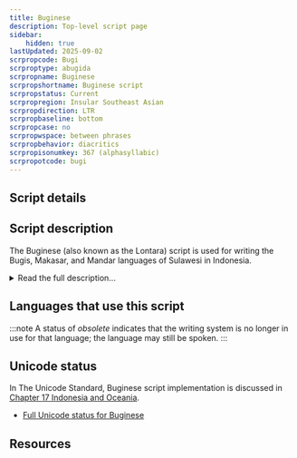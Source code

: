 ```yaml
---
title: Buginese
description: Top-level script page
sidebar:
    hidden: true
lastUpdated: 2025-09-02
scrpropcode: Bugi
scrproptype: abugida
scrpropname: Buginese
scrpropshortname: Buginese script
scrpropstatus: Current
scrpropregion: Insular Southeast Asian
scrpropdirection: LTR
scrpropbaseline: bottom
scrpropcase: no
scrpropwspace: between phrases
scrpropbehavior: diacritics
scrpropisonumkey: 367 (alphasyllabic)
scrpropotcode: bugi
---
```



## Script details

<ScriptDetails />

## Script description

The Buginese (also known as the Lontara) script is used for writing the Bugis, Makasar, and Mandar languages of Sulawesi in Indonesia.

<details>
<summary>Read the full description...</summary>It is related to the other Brahmic scripts indigenous to the Indonesian archipelago. Like many in this family it is read from left to right. It is an abugida consisting of 18 consonants which can be marked with diacritics above, below or alongside to change the quality of the inherent [a] vowel. There is also a letter to represent a word-initial vowel, which can be modified by means of the same diacritics; unmarked it represents [a]. One ligature exists, to represent [iya].  Buginese writing employs one punctuation mark, roughly corresponding in usage to the Latin full-stop and comma combined. Unique Buginese digits are unknown; Latin digits are preferred. As is the case with many Brahmi scripts, letters are conventionally sorted according to place of articulation.

The Buginese script is [defective](/reference/glossary#defect) in some ways; syllable-final nasals and glottal stops are never written; nor is [gemination](/reference/glossary#gemination), which in speech is distinctive, marked. In many cases prenasalisation is likewise unwritten. The result is that any one letter may theoretically be interpreted in 9 different ways, although not all of these are necessarily legitimate. The Buginese are famous for creating word games and riddles exploiting the script's defective aspects.

Buginese literature was studied extensively in the C19th by the Dutch missionary B. F. Matthes who published a Buginese-Dutch dictionary in 1874 with a supplement in 1889, as well as a grammar. Although in the wake of European colonisation the Buginese script has largely been replaced by the Latin script, it was reportedly in some use in 1983. Today the script is used in Bugis and Makasar for ceremonial purposes, such as weddings, and for writing personal documents such as letters and notes. It is also used for printing traditional Buginese literature. Nevertheless it is considered to be under increasing threat as a living script.
</details>

## Languages that use this script

:::note
A status of _obsolete_ indicates that the writing system is no longer in use for that language; the language may still be spoken.
:::

<WsList script='Bugi' wsMax='5' />

## Unicode status

In The Unicode Standard, Buginese script implementation is discussed in [Chapter 17 Indonesia and Oceania](http://www.unicode.org/versions/latest/ch17.pdf).

- [Full Unicode status for Buginese](/scrlang/unicode/bugi-unicode)



## Resources

<ScriptResources detailSummary='seemore' />

